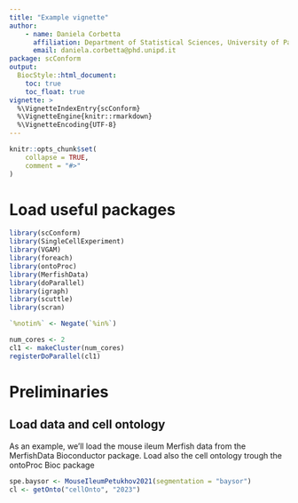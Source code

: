 ```yaml
---
title: "Example vignette"
author:
    - name: Daniela Corbetta
      affiliation: Department of Statistical Sciences, University of Padova 
      email: daniela.corbetta@phd.unipd.it
package: scConform
output:
  BiocStyle::html_document:
    toc: true
    toc_float: true
vignette: >
  %\VignetteIndexEntry{scConform}
  %\VignetteEngine{knitr::rmarkdown}
  %\VignetteEncoding{UTF-8}
---
```


```r
knitr::opts_chunk$set(
    collapse = TRUE,
    comment = "#>"
)
```

# Load useful packages

```r
library(scConform)
library(SingleCellExperiment)
library(VGAM)
library(foreach)
library(ontoProc)
library(MerfishData)
library(doParallel)
library(igraph)
library(scuttle)
library(scran)

`%notin%` <- Negate(`%in%`)

num_cores <- 2
cl1 <- makeCluster(num_cores)
registerDoParallel(cl1)
```

# Preliminaries

## Load data and cell ontology

As an example, we'll load the mouse ileum Merfish data from the MerfishData Bioconductor package. Load also the cell ontology trough the ontoProc Bioc package
```r
spe.baysor <- MouseIleumPetukhov2021(segmentation = "baysor")
cl <- getOnto("cellOnto", "2023")
```
